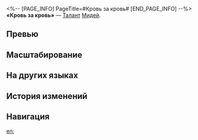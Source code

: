 <%-- [PAGE_INFO]
PageTitle=#Кровь за кровь#
[END_PAGE_INFO] --%>
{{Навык Инфобокс
|Название         = Кровь за кровь
|Изображение      = Навык Кровь за кровь.png
|Персонаж         = Мидей
|Тип              = Талант
|Тэг              = Усиление
|УронСтойк        = 
|ЭнергияГен       = 
|Энергия          = 
|Длительность     = 
|Описание         = За каждый 1% потерянного НР получает 1 ед. заряда до макс. 200 ед. Когда заряд достигает 100 ед., расходует 100 ед. заряда и переходит в состояние Кровная месть, восстанавливает {{Цвет|Выделенный|15%—27%}} от своего макс. НР и продвигает своё действие на 100%. В состоянии Кровная месть макс. НР повышается на 50% от текущего макс. НР, а значение защиты устанавливается на 0. В начале своего хода персонаж автоматически использует умение «Убить царя, чтобы стать царём».<br />Когда заряд достигает 150 ед. в состоянии Кровная месть, Мидей немедленно получает 1 {{Доп эффект|дополнительный ход}} и автоматически использует умение «Убить бога, чтобы стать богом».<br />Если Мидей получает добивающий удар в состоянии Кровная месть, он не становится {{Доп эффект|неспособен сражаться}}, но его заряд сбрасывается, и он выходит из состояния Кровная месть, восстанавливая 50% от своего макс. НР.
|Свойство1        = 
|Масштабирование1 = 
}}
'''«Кровь за кровь»''' — [[Талант]] [[Мидей]].

==Превью==
{{Превью
|Файл = Кровь за кровь Превью
}}

==Масштабирование==
{{Масштабирование навыка
|15%;16%;17%;18%;19%;20%;21.25%;22.5%;23.75%;25%;26%;27%;28%;29%;30%
}}

==На других языках==
{{На других языках
|en   = Blood for Blood
|zhs  = 以血还血
|zht  = 以血還血
|ja   = {{Rubi|血|ち}}を{{Rubi|以|も}}って{{Rubi|血|ち}}を{{Rubi|制|せい}}す
|ko   = 피에는 피로
|es   = Sangre por sangre
|fr   = Sang pour sang
|ru   = Кровь за кровь
|th   = Blood for Blood
|vi   = Nợ Máu Trả Bằng Máu
|de   = Blut für Blut
|id   = Blood for Blood
|pt   = Sangue por Sangue
}}

==История изменений==
{{История изменений|3.5}}

==Навигация==
{{Навык Навбокс|Мидей}}

[[en:]]
